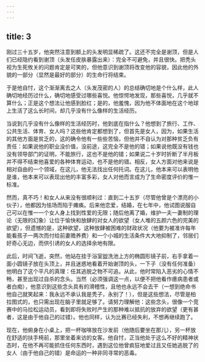 ```yaml
---
---
---
```

title: 3
---



刚过三十五岁，他突然注意到额上的头发明显稀疏了。这还不完全是谢顶，但是人们已经隐约看到谢顶（头发任皮肤暴露出来）：完全不可避免，并且很快。把秃头视为生死攸关的问题肯定是可笑的，但他意识到谢顶将改变他的容貌，因此他的外貌的一部分（显然是最好的部分）的生命行将结束。

于是他自忖，这个渐渐离去之人（头发茂密的人）的总结确切地是个什么样，此人确切地经历过什么，确切地感受过哪些喜悦。他惊愕地发现，那些喜悦，几乎就不算什么；正是这个想法让他感到脸红；是的，他羞愧，因为他不体面地在这个地球上生活了这么长时间，却几乎没有什么像样的生活经历。

当说到几乎没有什么像样的生活经历时，他到底在指什么？他想到了旅行、工作、公共生活、体育、女人吗？这些他肯定都想到了，但首先是女人，因为，如果生活的其他方面是贫乏的，这的确令他有一些些苦恼，但他并不自认为对那种贫乏负有责任：如果说他的职业没价值，没前途，这完全不是他的错；如果说他既没有钱也没有领导部门的证明，不能旅行，这也不是他的错；如果说二十岁时折断了半月板并不得不结束他喜爱的各种体育运动，也不是他的错。相反，女人方面对他来说是相对自由的一个领域，在这儿，他无法找出任何托词。在这儿，他本来可以表明他是谁，他本来可以表现出他的丰富多彩，女人对他而言成为了生命密度评价的惟一标准。

然而，真不巧！和女人从来没有很顺利过：直到二十五岁（尽管他曾是个漂亮的小伙子），他都因为怯场而陷于瘫痪。后来他恋爱，结婚，在七年中，他试图说服自己可以在惟一一个女人身上找到性爱的无限；随后他离了婚，维护一夫一妻制的理论（无限的幻象）让位于愉快和放肆的对女人的欲望（女人堆的五颜六色的完美的欲望），但遗憾的是，这种欲望，这种放肆被困难的财政状况（他要为被准许每年能看孩子一两次而付给前妻赡养费）和一个小城的生活条件大大地抑制了，邻居们好奇心无边，而供引诱的女人的选择余地有限。

此后，时间飞逝，突然，他站在挂于浴室盥洗池上方的椭圆形镜子前，右手拿着一面小圆镜子放在头顶上，并且迷惑地看着开始谢顶的头，一下子（没有任何准备）他明白了这个平凡的真理：任其逃脱之物不可追。从此，他时常陷入恶劣的心情不畅，甚至出现过自杀的念头。当然（必须强调这一点，以便不把他看作癔病患者或者白痴），他意识到这些念头具有的滑稽性，且他也永远不会去干（一想到绝命书他自己就笑起来：我永远不承认我是秃子，永别了！），但是这些想法，尽管是柏拉图式的，也只需出现在脑子里就足够了。请努力理解他：这些念头，很像一个竞赛中的马拉松运动员，看到即将失败时产生的那种难以抵抗的放弃的欲望（更有甚者，这是由于他自己的过错）。他也同样，认为比赛已经失利，不想再继续跑了。

现在，他俯身在小桌上，把一杯咖啡放在沙发前（他随后要坐在那儿），另一杯放在舒适的扶手椅前，那里坐着来访的女客。他自忖，正当他处于这么不好的精神状态时，在他不再可能抓住任何东西时，遇到这位他曾疯狂地爱过且又任她逃脱了的女人（由于他自己的错）是命运的一种非同寻常的恶毒。